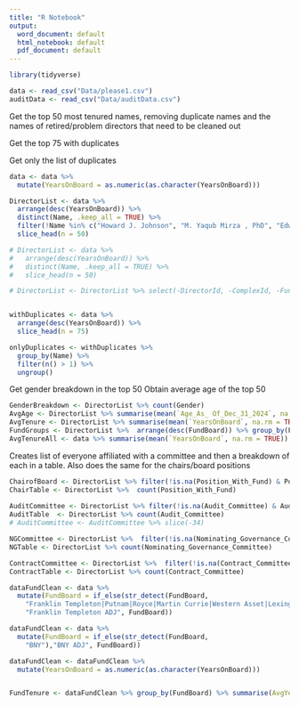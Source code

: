 ```yaml
---
title: "R Notebook"
output:
  word_document: default
  html_notebook: default
  pdf_document: default
---
```



```r
library(tidyverse)

data <- read_csv("Data/please1.csv")
auditData <- read_csv("Data/auditData.csv")

```

Get the top 50 most tenured names, removing duplicate names and the names of retired/problem directors that need to be cleaned out

Get the top 75 with duplicates

Get only the list of duplicates

```r

data <- data %>%
  mutate(YearsOnBoard = as.numeric(as.character(YearsOnBoard)))

DirectorList <- data %>%
  arrange(desc(YearsOnBoard)) %>%
  distinct(Name, .keep_all = TRUE) %>%
  filter(!Name %in% c("Howard J. Johnson", "M. Yaqub Mirza , PhD", "Edward I. Altman", "Kenneth A. Himmel", "Joni Evans")) %>%
  slice_head(n = 50)

# DirectorList <- data %>%
#   arrange(desc(YearsOnBoard)) %>%
#   distinct(Name, .keep_all = TRUE) %>%
#   slice_head(n = 50)

# DirectorList <- DirectorList %>% select(-DirectorId, -ComplexId, -FundBoardId, -blank, -blankik)


withDuplicates <- data %>%
  arrange(desc(YearsOnBoard)) %>%
  slice_head(n = 75)

onlyDuplicates <- withDuplicates %>% 
  group_by(Name) %>%
  filter(n() > 1) %>%
  ungroup()

```

Get gender breakdown in the top 50
Obtain average age of the top 50

```r
GenderBreakdown <- DirectorList %>% count(Gender)
AvgAge <- DirectorList %>% summarise(mean(`Age_As_ Of_Dec_31_2024`, na.rm = TRUE))
AvgTenure <- DirectorList %>% summarise(mean(`YearsOnBoard`, na.rm = TRUE))
FundGroups <- DirectorList %>%  arrange(desc(FundBoard)) %>% group_by(FundBoard)
AvgTenureAll <- data %>% summarise(mean(`YearsOnBoard`, na.rm = TRUE))

```

Creates list of everyone affiliated with a committee and then a breakdown of each in a table. Also does the same for the chairs/board positions
```r

ChairofBoard <- DirectorList %>% filter(!is.na(Position_With_Fund) & Position_With_Fund !="")
ChairTable <- DirectorList %>%  count(Position_With_Fund)
  
AuditCommittee <- DirectorList %>% filter(!is.na(Audit_Committee) & Audit_Committee != "")
AuditTable  <- DirectorList %>% count(Audit_Committee)
# AuditCommittee <- AuditCommittee %>% slice(-34)

NGCommittee <- DirectorList %>%  filter(!is.na(Nominating_Governance_Committee) & Nominating_Governance_Committee != "")
NGTable <- DirectorList %>% count(Nominating_Governance_Committee)

ContractCommittee <- DirectorList %>%  filter(!is.na(Contract_Committee) & Contract_Committee != "")
ContractTable <- DirectorList %>% count(Contract_Committee)

```


```r


dataFundClean <- data %>%
  mutate(FundBoard = if_else(str_detect(FundBoard, 
    "Franklin Templeton|Putnam|Royce|Martin Currie|Western Asset|Lexington|Clarion|Clearbridge|Brandywine"),
    "Franklin Templeton ADJ", FundBoard))

dataFundClean <- data %>%
  mutate(FundBoard = if_else(str_detect(FundBoard, 
    "BNY"),"BNY ADJ", FundBoard))

dataFundClean <- dataFundClean %>%
  mutate(YearsOnBoard = as.numeric(as.character(YearsOnBoard)))


FundTenure <- dataFundClean %>% group_by(FundBoard) %>% summarise(AvgYearsOnBoard = mean(YearsOnBoard, na.rm = TRUE))


```